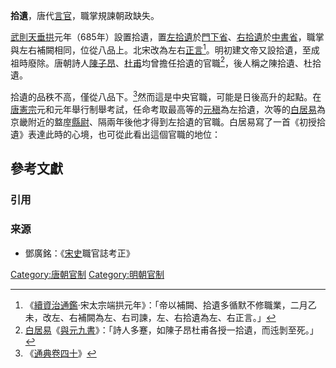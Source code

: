 '''拾遺'''，唐代[[言官|言官]]，職掌規諫朝政缺失。

[[武則天|武則天]][[垂拱|垂拱]]元年（685年）設置拾遺，置[[左拾遺|左拾遺]]於[[門下省|門下省]]、[[右拾遺|右拾遺]]於[[中書省|中書省]]，職掌與左右補闕相同，位從八品上。北宋改為左右[[正言|正言]]<ref>《[[續資治通鑑|續資治通鑑]]‧宋太宗端拱元年》：「帝以補闕、拾遺多循默不修職業，二月乙未，改左、右補闕為左、右司諫，左、右拾遺為左、右正言。」 </ref>。明初建文帝又設拾遺，至成祖時廢除。唐朝詩人[[陳子昂|陳子昂]]、[[杜甫|杜甫]]均曾擔任拾遺的官職<ref>[[白居易|白居易]]《[[與元九書|與元九書]]》：「詩人多蹇，如陳子昂杜甫各授一拾遺，而迍剝至死。」</ref>，後人稱之陳拾遺、杜拾遺。

拾遺的品秩不高，僅從八品下。<ref>《[[s:通典/卷040|通典卷四十]]》</ref>然而這是中央官職，可能是日後高升的起點。在[[唐憲宗|唐憲宗]]元和元年舉行制舉考試，任命考取最高等的[[元稹|元稹]]為左拾遺，次等的[[白居易|白居易]]為京畿附近的盩庢[[縣尉|縣尉]]、隔兩年後他才得到左拾遺的官職。白居易寫了一首《初授拾遺》表達此時的心境，也可從此看出這個官職的地位：
{{Quote|'''奉詔登左掖，束帶參朝議。何言初命卑，且脫風塵吏。杜甫陳子昂，才名括天地。當時非不遇，尚無過斯位'''。況余蹇薄者，寵至不自意。驚近白日光，慚非青雲器。天子方從諫，朝廷無忌諱。豈不思匪躬，適遇時無事。受命已旬月，飽食隨班次。諫紙忽盈箱，對之終自愧。}}

== 參考文獻 ==
=== 引用 ===
{{Reflist}}

=== 来源 ===
* 鄧廣銘：《[[宋史|宋史]]職官誌考正》

[[Category:唐朝官制|Category:唐朝官制]]
[[Category:明朝官制|Category:明朝官制]]
